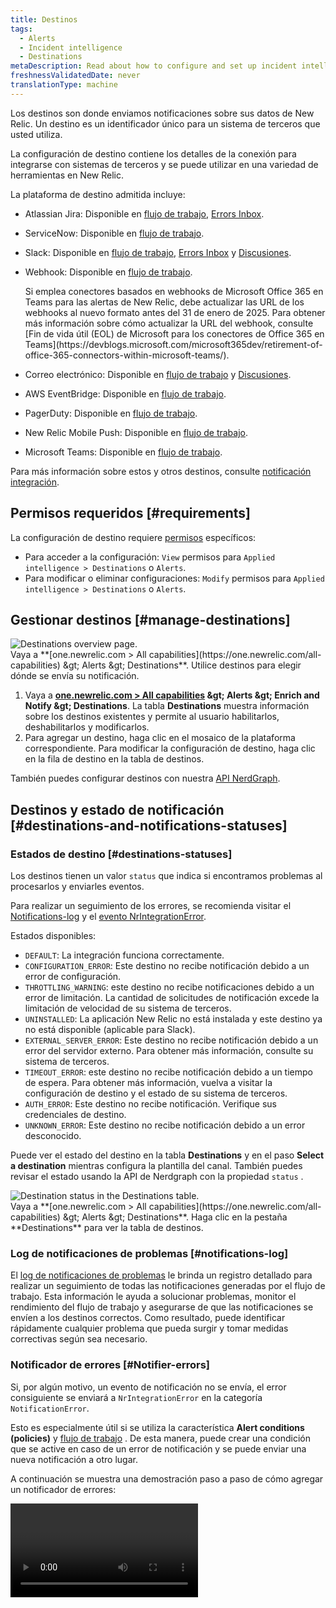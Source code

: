 ```yaml
---
title: Destinos
tags:
  - Alerts
  - Incident intelligence
  - Destinations
metaDescription: Read about how to configure and set up incident intelligence destinations.
freshnessValidatedDate: never
translationType: machine
---
```


Los destinos son donde enviamos notificaciones sobre sus datos de New Relic. Un destino es un identificador único para un sistema de terceros que usted utiliza.

La configuración de destino contiene los detalles de la conexión para integrarse con sistemas de terceros y se puede utilizar en una variedad de herramientas en New Relic.

La plataforma de destino admitida incluye:

* Atlassian Jira: Disponible en [flujo de trabajo](/docs/alerts-applied-intelligence/applied-intelligence/incident-workflows/incident-workflows/), [Errors Inbox](/docs/errors-inbox/).

* ServiceNow: Disponible en [flujo de trabajo](/docs/alerts-applied-intelligence/applied-intelligence/incident-workflows/incident-workflows/).

* Slack: Disponible en [flujo de trabajo](/docs/alerts-applied-intelligence/applied-intelligence/incident-workflows/incident-workflows/), [Errors Inbox](/docs/errors-inbox/) y [Discusiones](/docs/new-relic-solutions/new-relic-one/ui-data/collaborate/collaboration-slack-integration/).

* Webhook: Disponible en [flujo de trabajo](/docs/alerts-applied-intelligence/applied-intelligence/incident-workflows/incident-workflows/).

  <Callout variant="important">
    Si emplea conectores basados en webhooks de Microsoft Office 365 en Teams para las alertas de New Relic, debe actualizar las URL de los webhooks al nuevo formato antes del 31 de enero de 2025. Para obtener más información sobre cómo actualizar la URL del webhook, consulte [Fin de vida útil (EOL) de Microsoft para los conectores de Office 365 en Teams](https://devblogs.microsoft.com/microsoft365dev/retirement-of-office-365-connectors-within-microsoft-teams/).
  </Callout>

* Correo electrónico: Disponible en [flujo de trabajo](/docs/alerts-applied-intelligence/applied-intelligence/incident-workflows/incident-workflows/) y [Discusiones](/docs/new-relic-solutions/new-relic-one/ui-data/collaborate/collaborate-with-teammates/).

* AWS EventBridge: Disponible en [flujo de trabajo](/docs/alerts-applied-intelligence/applied-intelligence/incident-workflows/incident-workflows/).

* PagerDuty: Disponible en [flujo de trabajo](/docs/alerts-applied-intelligence/applied-intelligence/incident-workflows/incident-workflows/).

* New Relic Mobile Push: Disponible en [flujo de trabajo](/docs/alerts-applied-intelligence/applied-intelligence/incident-workflows/incident-workflows/).

* Microsoft Teams: Disponible en [flujo de trabajo](/docs/alerts/get-notified/microsoft-teams-integrations/).

Para más información sobre estos y otros destinos, consulte [notificación integración](/docs/alerts-applied-intelligence/notifications/notification-integrations).

## Permisos requeridos [#requirements]

La configuración de destino requiere [permisos](/docs/accounts/accounts-billing/new-relic-one-user-management/user-permissions) específicos:

* Para acceder a la configuración: `View` permisos para `Applied intelligence > Destinations` o `Alerts`.
* Para modificar o eliminar configuraciones: `Modify` permisos para `Applied intelligence > Destinations` o `Alerts`.

## Gestionar destinos [#manage-destinations]

<img title="Destinations overview page" alt="Destinations overview page." src="/images/accounts_screenshot-full_destinations-overview.webp" />

<figcaption>
  Vaya a <DNT>**[one.newrelic.com &gt; All capabilities](https://one.newrelic.com/all-capabilities) &amp;gt; Alerts &amp;gt; Destinations**</DNT>. Utilice destinos para elegir dónde se envía su notificación.
</figcaption>

1. Vaya a <DNT>**[one.newrelic.com &gt; All capabilities](https://one.newrelic.com/all-capabilities) &amp;gt; Alerts &amp;gt; Enrich and Notify &amp;gt; Destinations**</DNT>. La tabla <DNT>**Destinations**</DNT> muestra información sobre los destinos existentes y permite al usuario habilitarlos, deshabilitarlos y modificarlos.
2. Para agregar un destino, haga clic en el mosaico de la plataforma correspondiente. Para modificar la configuración de destino, haga clic en la fila de destino en la tabla de destinos.

También puedes configurar destinos con nuestra [API NerdGraph](/docs/apis/nerdgraph/examples/nerdgraph-api-notifications-destinations).

## Destinos y estado de notificación [#destinations-and-notifications-statuses]

### Estados de destino [#destinations-statuses]

Los destinos tienen un valor `status` que indica si encontramos problemas al procesarlos y enviarles eventos.

Para realizar un seguimiento de los errores, se recomienda visitar el [Notifications-log](/docs/alerts-applied-intelligence/notifications/notification-integrations/#notifications-log) y el [evento NrIntegrationError](/docs/data-apis/ingest-apis/metric-api/troubleshoot-nrintegrationerror-events/#error-details).

Estados disponibles:

* `DEFAULT`: La integración funciona correctamente.
* `CONFIGURATION_ERROR`: Este destino no recibe notificación debido a un error de configuración.
* `THROTTLING_WARNING`: este destino no recibe notificaciones debido a un error de limitación. La cantidad de solicitudes de notificación excede la limitación de velocidad de su sistema de terceros.
* `UNINSTALLED`: La aplicación New Relic no está instalada y este destino ya no está disponible (aplicable para Slack).
* `EXTERNAL_SERVER_ERROR`: Este destino no recibe notificación debido a un error del servidor externo. Para obtener más información, consulte su sistema de terceros.
* `TIMEOUT_ERROR`: este destino no recibe notificación debido a un tiempo de espera. Para obtener más información, vuelva a visitar la configuración de destino y el estado de su sistema de terceros.
* `AUTH_ERROR`: Este destino no recibe notificación. Verifique sus credenciales de destino.
* `UNKNOWN_ERROR`: Este destino no recibe notificación debido a un error desconocido.

Puede ver el estado del destino en la tabla <DNT>**Destinations**</DNT> y en el paso <DNT>**Select a destination**</DNT> mientras configura la plantilla del canal. También puedes revisar el estado usando la API de Nerdgraph con la propiedad `status` .

<img title="Destination status in the Destinations table." alt="Destination status in the Destinations table." src="/images/accounts_screenshot-full_destinations-status.webp" />

<figcaption>
  Vaya a <DNT>**[one.newrelic.com &gt; All capabilities](https://one.newrelic.com/all-capabilities) &amp;gt; Alerts &amp;gt; Destinations**</DNT>. Haga clic en la pestaña <DNT>**Destinations**</DNT> para ver la tabla de destinos.
</figcaption>

### Log de notificaciones de problemas [#notifications-log]

El [log de notificaciones de problemas](/docs/alerts-applied-intelligence/applied-intelligence/incident-workflows/incident-workflows/#issue-notification-log) le brinda un registro detallado para realizar un seguimiento de todas las notificaciones generadas por el flujo de trabajo. Esta información le ayuda a solucionar problemas, monitor el rendimiento del flujo de trabajo y asegurarse de que las notificaciones se envíen a los destinos correctos. Como resultado, puede identificar rápidamente cualquier problema que pueda surgir y tomar medidas correctivas según sea necesario.

### Notificador de errores [#Notifier-errors]

Si, por algún motivo, un evento de notificación no se envía, el error consiguiente se enviará a `NrIntegrationError` en la categoría `NotificationError`.

Esto es especialmente útil si se utiliza la característica <DNT>**Alert conditions (policies)**</DNT> y [flujo de trabajo](/docs/alerts-applied-intelligence/applied-intelligence/incident-workflows/incident-workflows/) . De esta manera, puede crear una condición que se active en caso de un error de notificación y se puede enviar una nueva notificación a otro lugar.

A continuación se muestra una demostración paso a paso de cómo agregar un notificador de errores:

<Video type="wistia" id="b89ctyjolq" />

Condición de ejemplo:

```sql
SELECT count(*)
FROM NrIntegrationError
WHERE category = 'NotificationError'
```

Luego, puede usar esta condición en el generador de consultas de la configuración del flujo de trabajo, donde también puede definir una plantilla de evento.

### Destino pospuesto [#Snoozed-destination]

Posponer: Para minimizar el ruido de error en destinos defectuosos, &quot;posponemos&quot; los destinos. Si falla el envío de una notificación a un destino específico en un período de dos horas, &quot;posponemos&quot; el destino durante unos minutos. En este período no enviaremos notificaciones a ese destino.